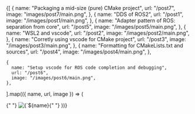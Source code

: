 
<Cards>
  {[
    {
      name: "Packaging a mid-size (pure) CMake project",
      url: "/post7",
      image: "images/post7/main.png",
    },
    {
      name: "DDS of ROS2",
      url: "/post1",
      image: "/images/post1/main.png",
    },
    {
      name: "Adapter pattern of ROS: separation from core",
      url: "/post5",
      image: "/images/post5/main.png",
    },
    {
      name: "WSL2 and vscode",
      url: "/post2",
      image: "/images/post2/main.png",
    },
    {
      name: "Corretly using vscode for CMake project",
      url: "/post3",
      image: "/images/post3/main.png",
    },
    {
      name: "Formatting for CMakeLists.txt and sources",
      url: "/post4",
      image: "/images/post4/main.png",
    },

    {
      name: "Setup vscode for ROS code completion and debugging",
      url: "/post6",
      image: "/images/post6/main.png",
    },

].map(({ name, url, image }) => (

<Card key={name} image arrow target="_blank" title={name} href={url}>
  {" "}
  <img
    src={image}
    alt={`${name} preview`}
    className="object-cover
[aspect-ratio:12/6.3]"
  />{" "}
</Card> ))}

</Cards>
